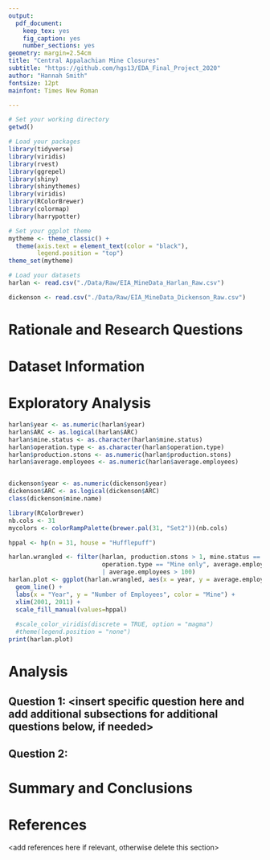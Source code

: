 ```yaml
---
output: 
  pdf_document:
    keep_tex: yes
    fig_caption: yes
    number_sections: yes
geometry: margin=2.54cm
title: "Central Appalachian Mine Closures"
subtitle: "https://github.com/hgs13/EDA_Final_Project_2020"
author: "Hannah Smith"
fontsize: 12pt
mainfont: Times New Roman

---
```


\newpage
\tableofcontents 
\newpage
\listoftables 
\newpage
\listoffigures 
\newpage

```r
# Set your working directory
getwd()

# Load your packages
library(tidyverse)
library(viridis)
library(rvest)
library(ggrepel)
library(shiny)
library(shinythemes)
library(viridis)
library(RColorBrewer)
library(colormap)
library(harrypotter)

# Set your ggplot theme
mytheme <- theme_classic() +
  theme(axis.text = element_text(color = "black"), 
        legend.position = "top")
theme_set(mytheme)

# Load your datasets
harlan <- read.csv("./Data/Raw/EIA_MineData_Harlan_Raw.csv")

dickenson <- read.csv("./Data/Raw/EIA_MineData_Dickenson_Raw.csv")

```


# Rationale and Research Questions



\newpage

# Dataset Information



\newpage

# Exploratory Analysis 
```r
harlan$year <- as.numeric(harlan$year)
harlan$ARC <- as.logical(harlan$ARC)
harlan$mine.status <- as.character(harlan$mine.status)
harlan$operation.type <- as.character(harlan$operation.type)
harlan$production.stons <- as.numeric(harlan$production.stons)
harlan$average.employees <- as.numeric(harlan$average.employees)


dickenson$year <- as.numeric(dickenson$year)
dickenson$ARC <- as.logical(dickenson$ARC)
class(dickenson$mine.name)
```

```r
library(RColorBrewer)
nb.cols <- 31
mycolors <- colorRampPalette(brewer.pal(31, "Set2"))(nb.cols)

hppal <- hp(n = 31, house = "Hufflepuff")
```

```r
harlan.wrangled <- filter(harlan, production.stons > 1, mine.status == "Active", 
                          operation.type == "Mine only", average.employees < 20 
                          | average.employees > 100)
harlan.plot <- ggplot(harlan.wrangled, aes(x = year, y = average.employees, color = mine.name)) +
  geom_line() +
  labs(x = "Year", y = "Number of Employees", color = "Mine") +
  xlim(2001, 2011) +
  scale_fill_manual(values=hppal)
  
  #scale_color_viridis(discrete = TRUE, option = "magma")
  #theme(legend.position = "none")
print(harlan.plot)
```

\newpage

# Analysis



## Question 1: <insert specific question here and add additional subsections for additional questions below, if needed>

## Question 2: 




\newpage

# Summary and Conclusions


\newpage

# References
<add references here if relevant, otherwise delete this section> 

